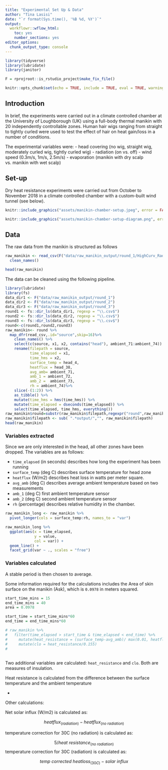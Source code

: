 ```yaml
---
title: "Experimental Set Up & Data"
author: "Tina Lasisi"
date: "`r format(Sys.time(), '%B %d, %Y')`"
output:
  workflowr::wflow_html:
    toc: yes
    number_sections: yes
editor_options:
  chunk_output_type: console
---
```



```r

library(tidyverse)
library(lubridate)
library(janitor)

F = rprojroot::is_rstudio_project$make_fix_file()

knitr::opts_chunk$set(echo = TRUE, include = TRUE, eval = TRUE, warning = FALSE, message = FALSE, fig.retina = 2, fig.width = 8, fig.height = 6, out.width = "100%")
```

## Introduction

In brief, the experiments were carried out in a climate controlled chamber at the University of Loughborough (UK) using a full-body thermal manikin with 20 independently controllable zones. Human hair wigs ranging from straight to tightly curled were used to test the effect of hair on heat gain/loss in a number of conditions.

The experimental variables were:
- head covering (no wig, straight wig, moderately curled wig, tightly curled wig)
- radiation (on vs. off)
- wind speed (0.3m/s, 1m/s, 2.5m/s)
- evaporation (manikin with dry scalp vs. manikin with wet scalp)

## Set-up
Dry heat resistance experiments were carried out from October to November 2018 in a climate controlled chamber with a custom-built wind tunnel (see below).


```r
knitr::include_graphics("assets/manikin-chamber-setup.jpeg", error = FALSE)

```

```r
knitr::include_graphics("assets/manikin-chamber-setup-diagram.png", error = FALSE)

```


## Data

The raw data from the manikin is structured as follows

```r

raw_manikin <- read_csv(F("data/raw_manikin_output/round_1/HighCurv_RadOff_wind0_3 (run with new conditions).csv"), skip = 16) %>% 
  clean_names()

head(raw_manikin)

```

The data can be cleaned using the following pipeline.

```r

library(lubridate)
library(fs)
data_dir1 <- F("data/raw_manikin_output/round_1")
data_dir2 <- F("data/raw_manikin_output/round_2")
data_dir3 <- F("data/raw_manikin_output/round_3")
round1 <- fs::dir_ls(data_dir1, regexp = "\\.csv$")
round2 <- fs::dir_ls(data_dir2, regexp = "\\.csv$")
round3 <- fs::dir_ls(data_dir3, regexp = "\\.csv$")
round<-c(round1,round2,round3)
raw_manikin<- round %>%   
  map_dfr(read_csv,.id="source",skip=16)%>%
    clean_names() %>%
    select(c(source, x1, x2, contains("head"), ambient_71:ambient_74)) %>% 
    rename(filepath = source,
           time_elapsed = x1,
           time_hms = x2,
           surface_temp = head_4,
           heatflux = head_38,
           avg_amb= ambient_71,
           amb_1 = ambient_72,
           amb_2 =  ambient_73,
           rh = ambient_74)%>%
    slice(-(1:2)) %>% 
    as_tibble() %>% 
    mutate(time_hms = hms(time_hms)) %>% 
    mutate(time_elapsed = dseconds(time_elapsed)) %>% 
    select(time_elapsed, time_hms, everything())
raw_manikin$round=substr(raw_manikin$filepath,regexpr("round",raw_manikin$filepath),regexpr("round",raw_manikin$filepath)+6) 
raw_manikin$filepath <- sub( ".*output/","", raw_manikin$filepath)
head(raw_manikin)
```
### Variables extracted
Since we are only interested in the head, all other zones have been dropped. The variables are as follows:

- `time_elapsed` (in seconds) describes how long the experiment has been running
- `surface_temp` (deg C) describes surface temperature for head zone
- `heatflux` (W/m2) describes heat loss in watts per meter square.
- `avg_amb` (deg C) describes average ambient temperature based on two measurements
- `amb_1` (deg C) first ambient temperature sensor
- `amb_2` (deg C) second ambient temperature sensor
- `rh` (percentage) describes relative humidity in the chamber.


```r

raw_manikin_long <- raw_manikin %>% 
  pivot_longer(cols = surface_temp:rh, names_to = "var")


```

```r

raw_manikin_long %>% 
  ggplot(aes(x = time_elapsed, 
             y = value,
             col = var)) +
  geom_line() +
  facet_grid(var ~ ., scales = "free")

```

### Variables calculated
A stable period is then chosen to average.

Some information required for the calculations includes the Area of skin surface on the manikin (Ask), which is `0.0978` in meters squared.

```r

start_time_mins = 15
end_time_mins = 40
area = 0.0978

start_time = start_time_mins*60
end_time = end_time_mins*60

# raw_manikin %>% 
#   filter(time_elapsed > start_time & time_elapsed < end_time) %>% 
#     mutate(heat_resistance = (surface_temp-avg_amb)/ max(0.01, heatflux)) %>% 
#     mutate(clo = heat_resistance/0.155)
#      
  

```

Two additional variables are calculated: `heat_resistance` and `clo`. Both are measures of insulation. 

Heat resistance is calculated from the difference between the surface temperature and the ambient temperature


- 

Other calculations:

Net solar influx (W/m2) is calculated as: 

$$heatflux_{(radiation)}- heatflux_{(no \ radiation)}$$

temperature correction for 30C (no radiation) is calculated as:

$$5/heat\ resistance_{(no \ radiation)} $$
temperature correction for 30C (radiation) is calculated as:

$$temp\ corrected \ heat loss_{(30C)} - solar\ influx $$


